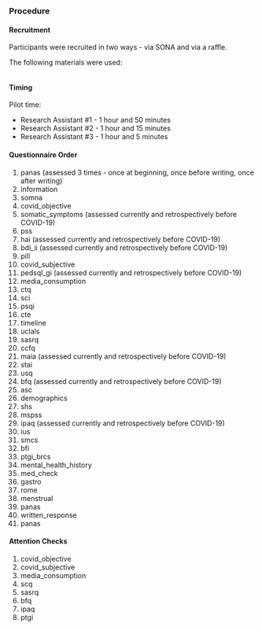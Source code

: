 ### Procedure

#### Recruitment

Participants were recruited in two ways - via SONA and via a raffle.

The following materials were used:

![<!--- Recruitment --->](images/inside_out_instagram.png)

#### Timing

Pilot time:

- Research Assistant #1 - 1 hour and 50 minutes
- Research Assistant #2 - 1  hour and 15 minutes
- Research Assistant #3 - 1 hour and 5 minutes

#### Questionnaire Order

1. panas (assessed 3 times - once at beginning, once before writing, once after writing)
2. information
3. somna
4. covid_objective
5. somatic_symptoms (assessed currently and retrospectively before COVID-19)
6. pss
7. hai (assessed currently and retrospectively before COVID-19)
8. bdi_ii (assessed currently and retrospectively before COVID-19)
9. pill
10. covid_subjective
11. pedsql_gi (assessed currently and retrospectively before COVID-19)
12. media_consumption
13. ctq
14. sci
15. psqi
16. cte
17. timeline
18. uclals
19. sasrq
20. ccfq
21. maia (assessed currently and retrospectively before COVID-19)
22. stai
23. usq
24. bfq (assessed currently and retrospectively before COVID-19)
25. asc
26. demographics
27. shs
28. mspss
29. ipaq (assessed currently and retrospectively before COVID-19)
30. ius
31. smcs
32. bfi 
33. ptgi_brcs
34. mental_health_history
35. med_check
36. gastro
37. rome
38. menstrual 
39. panas
40. written_response
41. panas


#### Attention Checks

1. covid_objective
2. covid_subjective
3. media_consumption
4. scq 
5. sasrq 
6. bfq 
7. ipaq 
8. ptgi

